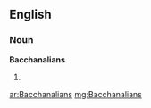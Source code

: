 ==English==

===Noun===
'''Bacchanalians'''

# {{plural of|[[Bacchanalian]]}}

[[ar:Bacchanalians]]
[[mg:Bacchanalians]]